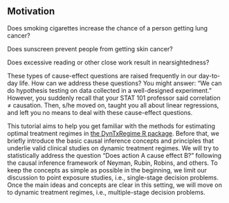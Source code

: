 ## Motivation

Does smoking cigarettes increase the chance of a person getting lung cancer? 

Does sunscreen prevent people from getting skin cancer?    

Does excessive reading or other close work result in nearsightedness? 

These types of cause-effect questions are raised frequently in our day-to-day life. How can we address these questions? You might answer: "We can do hypothesis testing on data collected in a well-designed experiment." However, you suddenly recall that your STAT 101 professor said correlation $\neq$ causation. Then, s/he moved on, taught you all about linear regressions, and left you no means to deal with these cause-effect questions. 

This tutorial aims to help you get familiar with the methods for estimating optimal treatment regimes in [the DynTxRegime R package](https://cran.r-project.org/web/packages/DynTxRegime/index.html). Before that, we briefly introduce the basic causal inference concepts and principles that underlie valid clinical studies on dynamic treatment regimes. We will try to statistically address the question "Does action A cause effect B?" following the causal inference framework of Neyman, Rubin, Robins, and others. To keep the concepts as simple as possible in the beginning, we limit our discussion to point exposure studies, i.e., single-stage decision problems. Once the main ideas and concepts are clear in this setting, we will move on to dynamic treatment regimes, i.e., multiple-stage decision problems.
